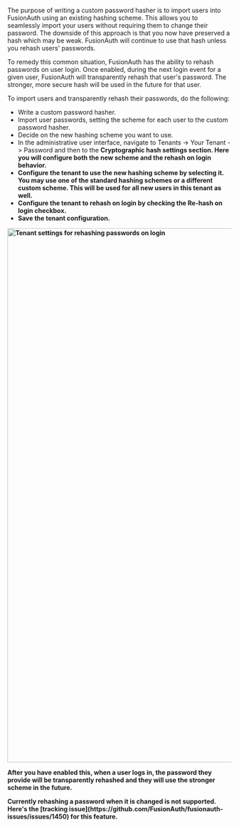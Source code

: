 
The purpose of writing a custom password hasher is to import users into FusionAuth using an existing hashing scheme. This allows you to seamlessly import your users without requiring them to change their password. The downside of this approach is that you now have preserved a hash which may be weak. FusionAuth will continue to use that hash unless you rehash users' passwords. 

To remedy this common situation, FusionAuth has the ability to rehash passwords on user login. Once enabled, during the next login event for a given user, FusionAuth will transparently rehash that user's password. The stronger, more secure hash will be used in the future for that user. 

To import users and transparently rehash their passwords, do the following:

* Write a custom password hasher.
* Import user passwords, setting the scheme for each user to the custom password hasher.
* Decide on the new hashing scheme you want to use.
* In the administrative user interface, navigate to <Breadcrumb>Tenants -> Your Tenant -> Password</strong> and then to the <strong>Cryptographic hash settings</Breadcrumb> section. Here you will configure both the new scheme and the rehash on login behavior.
* Configure the tenant to use the new hashing scheme by selecting it. You may use one of the standard hashing schemes or a different custom scheme. This will be used for all new users in this tenant as well.
* Configure the tenant to rehash on login by checking the <InlineField>Re-hash on login</InlineField> checkbox.
* Save the tenant configuration.

<img src="/img/docs/extend/code/password-hashes/rehashing-passwords-on-login.png" alt="Tenant settings for rehashing passwords on login" width="1200" role="top-cropped" />

After you have enabled this, when a user logs in, the password they provide will be transparently rehashed and they will use the stronger scheme in the future.

<Aside type="note">
Currently rehashing a password when it is changed is not supported. Here's the [tracking issue](https://github.com/FusionAuth/fusionauth-issues/issues/1450) for this feature.
</Aside>

